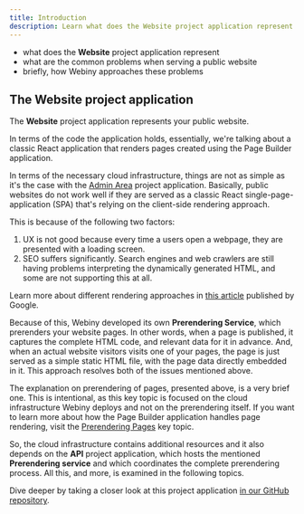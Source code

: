 ```yaml
---
title: Introduction
description: Learn what does the Website project application represent.
---
```



<Alert type="success" title="What you’ll learn">

- what does the **Website** project application represent
- what are the common problems when serving a public website
- briefly, how Webiny approaches these problems

</Alert>

## The Website project application

The **Website** project application represents your public website.

In terms of the code the application holds, essentially, we're talking about a classic React application that renders pages created using the Page Builder application.

In terms of the necessary cloud infrastructure, things are not as simple as it's the case with the [Admin Area](/docs/key-topics/cloud-infrastructure/admin/introduction) project application. Basically, public websites do not work well if they are served as a classic React single-page-application (SPA) that's relying on the client-side rendering approach.

This is because of the following two factors:

1. UX is not good because every time a users open a webpage, they are presented with a loading screen.
2. SEO suffers significantly. Search engines and web crawlers are still having problems interpreting the dynamically generated HTML, and some are not supporting this at all.

<Alert type="info">

Learn more about different rendering approaches in [this article](https://developers.google.com/web/updates/2019/02/rendering-on-the-web) published by Google.

</Alert>

Because of this, Webiny developed its own **Prerendering Service**, which prerenders your website pages. In other words, when a page is published, it captures the complete HTML code, and relevant data for it in advance. And, when an actual website visitors visits one of your pages, the page is just served as a simple static HTML file, with the page data directly embedded in it. This approach resolves both of the issues mentioned above.

<Alert type="success">

The explanation on prerendering of pages, presented above, is a very brief one. This is intentional, as this key topic is focused on the cloud infrastructure Webiny deploys and not on the prerendering itself. If you want to learn more about how the Page Builder application handles page rendering, visit the [Prerendering Pages](/docs/key-topics/page-builder/prerendering-pages) key topic.

</Alert>

So, the cloud infrastructure contains additional resources and it also depends on the **API** project application, which hosts the mentioned **Prerendering service** and which coordinates the complete prerendering process. All this, and more, is examined in the following topics.

<Alert type="info">

Dive deeper by taking a closer look at this project application [in our GitHub repository](https://github.com/webiny/webiny-js/tree/v5/packages/cwp-template-aws/template/apps/website).

</Alert>
